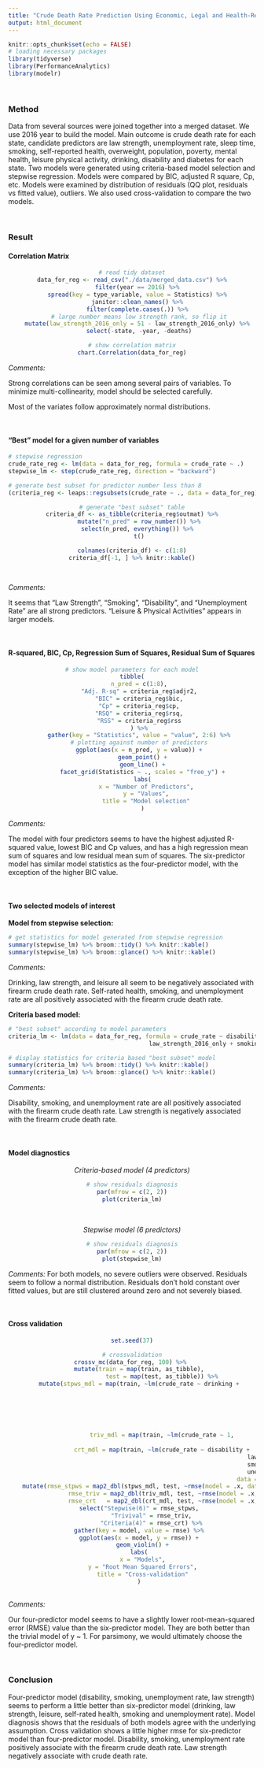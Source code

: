 ```yaml
---
title: "Crude Death Rate Prediction Using Economic, Legal and Health-Related Predictors"
output: html_document
---
```


```r
knitr::opts_chunk$set(echo = FALSE)
# loading necessary packages
library(tidyverse)
library(PerformanceAnalytics)
library(modelr)
```

<br>

### Method

Data from several sources were joined together into a merged dataset. We use 2016 year to build the model. Main outcome is crude death rate for each state, candidate predictors are law strength, unemployment rate, sleep time, smoking, self-reported health, overweight, population, poverty, mental health, leisure physical activity, drinking, disability and diabetes for each state. Two models were generated using criteria-based model selection and stepwise regression. Models were compared by BIC, adjusted R square, Cp, etc. Models were examined by distribution of residuals (QQ plot, residuals vs fitted value), outliers. We also used cross-validation to compare the two models.

<br>

### Result

#### Correlation Matrix

<center>

```r
# read tidy dataset
data_for_reg <- read_csv("./data/merged_data.csv") %>%
	filter(year == 2016) %>% 
	spread(key = type_variable, value = Statistics) %>% 
	janitor::clean_names() %>% 
	filter(complete.cases(.)) %>% 
	# large number means low strength rank, so flip it
	mutate(law_strength_2016_only = 51 - law_strength_2016_only) %>% 
	select(-state, -year, -deaths)

# show correlation matrix
chart.Correlation(data_for_reg)
```

</center>

*Comments:*

Strong correlations can be seen among several pairs of variables. To minimize multi-collinearity, model should be selected carefully.

Most of the variates follow approximately normal distributions.

<br>

#### "Best" model for a given number of variables

```r
# stepwise regression
crude_rate_reg <- lm(data = data_for_reg, formula = crude_rate ~ .)
stepwise_lm <- step(crude_rate_reg, direction = "backward")

# generate best subset for predictor number less than 8
(criteria_reg <- leaps::regsubsets(crude_rate ~ ., data = data_for_reg) %>% summary())

```

<center>

```r
# generate "best subset" table
criteria_df <- as_tibble(criteria_reg$outmat) %>%
	mutate("n_pred" = row_number()) %>%
	select(n_pred, everything()) %>% 
	t()

colnames(criteria_df) <- c(1:8)
criteria_df[-1, ] %>% knitr::kable()
	
	
```

</center>

*Comments:*

It seems that "Law Strength", "Smoking", "Disability", and "Unemployment Rate" are all strong predictors. "Leisure & Physical Activities" appears in larger models.

<br>

#### R-squared, BIC, Cp, Regression Sum of Squares, Residual Sum of Squares

<center>

```r
# show model parameters for each model
tibble(
	n_pred = c(1:8),
	"Adj. R-sq" = criteria_reg$adjr2,
	"BIC" = criteria_reg$bic,
	"Cp" = criteria_reg$cp,
	"RSQ" = criteria_reg$rsq,
	"RSS" = criteria_reg$rss
	) %>%
	gather(key = "Statistics", value = "value", 2:6) %>%
	# plotting against number of predictors
	ggplot(aes(x = n_pred, y = value)) +
	  geom_point() +
	  geom_line() +
	  facet_grid(Statistics ~ ., scales = "free_y") +
	  labs(
	  	x = "Number of Predictors",
	  	y = "Values",
	  	title = "Model selection"
	  )
```

</center>

*Comments:*

The model with four predictors seems to have the highest adjusted R-squared value, lowest BIC and Cp values, and has a high regression mean sum of squares and low residual mean sum of squares. The six-predictor model has similar model statistics as the four-predictor model, with the exception of the higher BIC value. 

<br>

#### Two selected models of interest

**Model from stepwise selection:**

```r

# get statistics for model generated from stepwise regression
summary(stepwise_lm) %>% broom::tidy() %>% knitr::kable()
summary(stepwise_lm) %>% broom::glance() %>% knitr::kable()

```


*Comments:*

Drinking, law strength, and leisure all seem to be negatively associated with firearm crude death rate. Self-rated health, smoking, and unemployment rate are all positively associated with the firearm crude death rate.

**Criteria based model:**

```r
# "best subset" according to model parameters
criteria_lm <- lm(data = data_for_reg, formula = crude_rate ~ disability +
										law_strength_2016_only + smoking + unemployment_rate)

# display statistics for criteria based "best subset" model
summary(criteria_lm) %>% broom::tidy() %>% knitr::kable()
summary(criteria_lm) %>% broom::glance() %>% knitr::kable()
```

*Comments:*

Disability, smoking, and unemployment rate are all  positively associated with the firearm crude death rate. Law strength is negatively associated with the firearm crude death rate.

<br>

#### Model diagnostics

<center>

*Criteria-based model (4 predictors)*

```r
# show residuals diagnosis
par(mfrow = c(2, 2))
plot(criteria_lm)
```

<br>

*Stepwise model (6 predictors)*

```r
# show residuals diagnosis
par(mfrow = c(2, 2))
plot(stepwise_lm)

```

</center>

*Comments:*
For both models, no severe outliers were observed. Residuals seem to follow a normal distribution. Residuals don't hold constant over fitted values, but are still clustered around zero and not severely biased.

<br>

#### Cross validation

<center>

```r

set.seed(37)

# crossvalidation
crossv_mc(data_for_reg, 100) %>% 
	mutate(train = map(train, as_tibble),
				 test = map(test, as_tibble)) %>%
	mutate(stpws_mdl = map(train, ~lm(crude_rate ~ drinking +
																			law_strength_2016_only +
																			leisure_physical_activities +
																			self_reported_health +
																			smoking +
																			unemployment_rate,
																		data = .x)),
				 triv_mdl = map(train, ~lm(crude_rate ~ 1,
																		data = .x)),
				 crt_mdl = map(train, ~lm(crude_rate ~ disability +
				 												 	law_strength_2016_only +
				 												 	smoking +
				 												 	unemployment_rate,
				 												 data = .x))) %>% 
	mutate(rmse_stpws = map2_dbl(stpws_mdl, test, ~rmse(model = .x, data = .y)),
				 rmse_triv = map2_dbl(triv_mdl, test, ~rmse(model = .x, data = .y)),
				 rmse_crt   = map2_dbl(crt_mdl, test, ~rmse(model = .x, data = .y))) %>% 
	select("Stepwise(6)" = rmse_stpws,
	       "Trivival" = rmse_triv,
	       "Criteria(4)" = rmse_crt) %>%
	gather(key = model, value = rmse) %>%
	ggplot(aes(x = model, y = rmse)) +
	  geom_violin() +
    labs(
      x = "Models",
      y = "Root Mean Squared Errors",
      title = "Cross-validation"
    )
    


```

</center>

*Comments:*

Our four-predictor model seems to have a slightly lower root-mean-squared error (RMSE) value than the six-predictor model. They are both better than the trivial model of y ~ 1. For parsimony, we would ultimately choose the four-predictor model.

<br>

### Conclusion

Four-predictor model (disability, smoking, unemployment rate, law strength) seems to perform a little better than six-predictor model (drinking, law strength, leisure, self-rated health, smoking and unemployment rate). Model diagnosis shows that the residuals of both models agree with the underlying assumption. Cross validation shows a little higher rmse for six-predictor model than four-predictor model. Disability, smoking, unemployment rate positively associate with the firearm crude death rate. Law strength negatively associate with crude death rate.

<br>